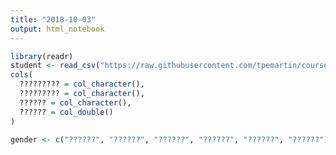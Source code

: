 ```yaml
---
title: "2018-10-03"
output: html_notebook
---
```

```r
library(readr)
student <- read_csv("https://raw.githubusercontent.com/tpemartin/course-107-1-programming-for-data-science/master/data/student.csv")
cols(
  ????????? = col_character(),
  ????????? = col_character(),
  ?????? = col_character(),
  ?????? = col_double()
)
```


```r
gender <- c("??????", "??????", "??????", "??????", "??????", "??????")
```


